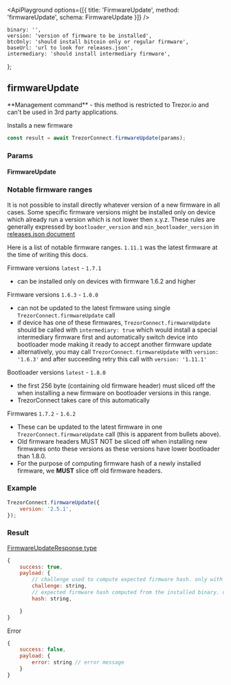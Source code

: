 


<ApiPlayground
    options={[{ title: 'FirmwareUpdate', method: 'firmwareUpdate', schema: FirmwareUpdate }]}
/>

    binary: '',
    version: 'version of firmware to be installed',
    btcOnly: 'should install bitcoin only or regular firmware',
    baseUrl: 'url to look for releases.json',
    intermediary: 'should install intermediary firmware',
};

## firmwareUpdate

<Callout type="error" emoji="️🚫">
    **Management command** - this method is restricted to Trezor.io and can't be used in 3rd party
    applications.
</Callout>

Installs a new firmware

```javascript
const result = await TrezorConnect.firmwareUpdate(params);
```

### Params

<CommonParamsLink />

#### FirmwareUpdate

<ParamsTable schema={FirmwareUpdate} descriptions={paramDescriptions} />

### Notable firmware ranges

It is not possible to install directly whatever version of a new firmware in all cases. Some specific firmware
versions might be installed only on device which already run a version which is not lower then x.y.z.
These rules are generally expressed by `bootloader_version` and `min_bootloader_version` in [releases.json document](https://data.trezor.io/firmware/t1b1/releases.json)

Here is a list of notable firmware ranges. `1.11.1` was the latest firmware at the time of writing this docs.

Firmware versions `latest` - `1.7.1`

-   can be installed only on devices with firmware 1.6.2 and higher

Firmware versions `1.6.3` - `1.0.0`

-   can not be updated to the latest firmware using single `TrezorConnect.firmwareUpdate` call
-   if device has one of these firmwares, `TrezorConnect.firmwareUpdate` should be called with `intermediary: true` which would install a special intermediary firmware first and automatically switch device into bootloader mode making it ready to accept another firmware update
-   alternatively, you may call `TrezorConnect.firmwareUpdate` with `version: '1.6.3'` and after succeeding retry this call with `version: '1.11.1'`

Bootloader versions `latest` - `1.8.0`

-   the first 256 byte (containing old firmware header) must sliced off the when installing a new firmware on bootloader versions in this range.
-   TrezorConnect takes care of this automatically

Firmwares `1.7.2` - `1.6.2`

-   These can be updated to the latest firmware in one `TrezorConnect.firmwareUpdate` call (this is apparent from bullets above).
-   Old firmware headers MUST NOT be sliced off when installing new firmwares onto these versions as these versions have lower bootloader than 1.8.0.
-   For the purpose of computing firmware hash of a newly installed firmware, we **MUST** slice off old firmware headers.

### Example

```javascript
TrezorConnect.firmwareUpdate({
    version: '2.5.1',
});
```

### Result

[FirmwareUpdateResponse type](https://github.com/trezor/trezor-suite/blob/develop/packages/connect/src/types/api/firmwareUpdate.ts)

```javascript
{
    success: true,
    payload: {
        // challenge used to compute expected firmware hash. only with firmware 1.11.1 and 2.5.1 or higher
        challenge: string,
        // expected firmware hash computed from the installed binary. only with firmware 1.11.1 and 2.5.1 or higher
        hash: string,

    }
}
```

Error

```javascript
{
    success: false,
    payload: {
        error: string // error message
    }
}
```
